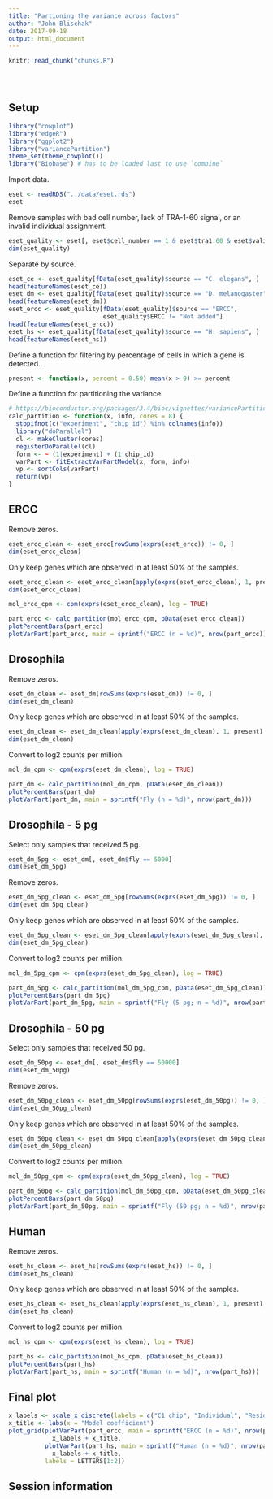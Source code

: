 ```yaml
---
title: "Partioning the variance across factors"
author: "John Blischak"
date: 2017-09-18
output: html_document
---
```


<!-- The file analysis/chunks.R contains chunks that define default settings
shared across the workflowr files. -->
```r
knitr::read_chunk("chunks.R")
```

<!-- Update knitr chunk options -->
```r
```

<!-- Insert the date the file was last updated -->
```r
```

<!-- Insert the code version (Git commit SHA1) if Git repository exists and R
 package git2r is installed -->
```r
```

## Setup

```r
library("cowplot")
library("edgeR")
library("ggplot2")
library("variancePartition")
theme_set(theme_cowplot())
library("Biobase") # has to be loaded last to use `combine`
```

Import data.

```r
eset <- readRDS("../data/eset.rds")
eset
```

Remove samples with bad cell number, lack of TRA-1-60 signal, or an invalid
individual assignment.

```r
eset_quality <- eset[, eset$cell_number == 1 & eset$tra1.60 & eset$valid_id]
dim(eset_quality)
```

Separate by source.

```r
eset_ce <- eset_quality[fData(eset_quality)$source == "C. elegans", ]
head(featureNames(eset_ce))
eset_dm <- eset_quality[fData(eset_quality)$source == "D. melanogaster", ]
head(featureNames(eset_dm))
eset_ercc <- eset_quality[fData(eset_quality)$source == "ERCC",
                          eset_quality$ERCC != "Not added"]
head(featureNames(eset_ercc))
eset_hs <- eset_quality[fData(eset_quality)$source == "H. sapiens", ]
head(featureNames(eset_hs))
```

Define a function for filtering by percentage of cells in which a gene is detected.

```r
present <- function(x, percent = 0.50) mean(x > 0) >= percent
```

Define a function for partitioning the variance.

```r
# https://bioconductor.org/packages/3.4/bioc/vignettes/variancePartition/inst/doc/variancePartition.R
calc_partition <- function(x, info, cores = 8) {
  stopifnot(c("experiment", "chip_id") %in% colnames(info))
  library("doParallel")
  cl <- makeCluster(cores)
  registerDoParallel(cl)
  form <- ~ (1|experiment) + (1|chip_id) 
  varPart <- fitExtractVarPartModel(x, form, info)
  vp <- sortCols(varPart)
  return(vp)
}
```

## ERCC

Remove zeros.

```r
eset_ercc_clean <- eset_ercc[rowSums(exprs(eset_ercc)) != 0, ]
dim(eset_ercc_clean)
```

Only keep genes which are observed in at least 50% of the samples.

```r
eset_ercc_clean <- eset_ercc_clean[apply(exprs(eset_ercc_clean), 1, present), ]
dim(eset_ercc_clean)
```

```r
mol_ercc_cpm <- cpm(exprs(eset_ercc_clean), log = TRUE)
```

```r
part_ercc <- calc_partition(mol_ercc_cpm, pData(eset_ercc_clean))
plotPercentBars(part_ercc)
plotVarPart(part_ercc, main = sprintf("ERCC (n = %d)", nrow(part_ercc)))
```

## Drosophila

Remove zeros.

```r
eset_dm_clean <- eset_dm[rowSums(exprs(eset_dm)) != 0, ]
dim(eset_dm_clean)
```

Only keep genes which are observed in at least 50% of the samples.

```r
eset_dm_clean <- eset_dm_clean[apply(exprs(eset_dm_clean), 1, present), ]
dim(eset_dm_clean)
```

Convert to log2 counts per million.

```r
mol_dm_cpm <- cpm(exprs(eset_dm_clean), log = TRUE)
```

```r
part_dm <- calc_partition(mol_dm_cpm, pData(eset_dm_clean))
plotPercentBars(part_dm)
plotVarPart(part_dm, main = sprintf("Fly (n = %d)", nrow(part_dm)))
```

## Drosophila - 5 pg

Select only samples that received 5 pg.

```r
eset_dm_5pg <- eset_dm[, eset_dm$fly == 5000]
dim(eset_dm_5pg)
```

Remove zeros.

```r
eset_dm_5pg_clean <- eset_dm_5pg[rowSums(exprs(eset_dm_5pg)) != 0, ]
dim(eset_dm_5pg_clean)
```

Only keep genes which are observed in at least 50% of the samples.

```r
eset_dm_5pg_clean <- eset_dm_5pg_clean[apply(exprs(eset_dm_5pg_clean), 1, present), ]
dim(eset_dm_5pg_clean)
```

Convert to log2 counts per million.

```r
mol_dm_5pg_cpm <- cpm(exprs(eset_dm_5pg_clean), log = TRUE)
```

```r
part_dm_5pg <- calc_partition(mol_dm_5pg_cpm, pData(eset_dm_5pg_clean))
plotPercentBars(part_dm_5pg)
plotVarPart(part_dm_5pg, main = sprintf("Fly (5 pg; n = %d)", nrow(part_dm_5pg)))
```

## Drosophila - 50 pg

Select only samples that received 50 pg.

```r
eset_dm_50pg <- eset_dm[, eset_dm$fly == 50000]
dim(eset_dm_50pg)
```

Remove zeros.

```r
eset_dm_50pg_clean <- eset_dm_50pg[rowSums(exprs(eset_dm_50pg)) != 0, ]
dim(eset_dm_50pg_clean)
```

Only keep genes which are observed in at least 50% of the samples.

```r
eset_dm_50pg_clean <- eset_dm_50pg_clean[apply(exprs(eset_dm_50pg_clean), 1, present), ]
dim(eset_dm_50pg_clean)
```

Convert to log2 counts per million.

```r
mol_dm_50pg_cpm <- cpm(exprs(eset_dm_50pg_clean), log = TRUE)
```

```r
part_dm_50pg <- calc_partition(mol_dm_50pg_cpm, pData(eset_dm_50pg_clean))
plotPercentBars(part_dm_50pg)
plotVarPart(part_dm_50pg, main = sprintf("Fly (50 pg; n = %d)", nrow(part_dm_50pg)))
```

## Human

Remove zeros.

```r
eset_hs_clean <- eset_hs[rowSums(exprs(eset_hs)) != 0, ]
dim(eset_hs_clean)
```

Only keep genes which are observed in at least 50% of the samples.

```r
eset_hs_clean <- eset_hs_clean[apply(exprs(eset_hs_clean), 1, present), ]
dim(eset_hs_clean)
```

Convert to log2 counts per million.

```r
mol_hs_cpm <- cpm(exprs(eset_hs_clean), log = TRUE)
```

```r
part_hs <- calc_partition(mol_hs_cpm, pData(eset_hs_clean))
plotPercentBars(part_hs)
plotVarPart(part_hs, main = sprintf("Human (n = %d)", nrow(part_hs)))
```

## Final plot

```r
x_labels <- scale_x_discrete(labels = c("C1 chip", "Individual", "Residuals"))
x_title <- labs(x = "Model coefficient")
plot_grid(plotVarPart(part_ercc, main = sprintf("ERCC (n = %d)", nrow(part_ercc))) +
            x_labels + x_title,
          plotVarPart(part_hs, main = sprintf("Human (n = %d)", nrow(part_hs))) +
            x_labels + x_title,
          labels = LETTERS[1:2])
```

## Session information

<!-- Insert the session information into the document -->
```r
```
